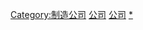 {{Catnav|頁面分類|人类社会|组织|企業|公司}}
{{Catnav|頁面分類|人类社会|科技|電子學}}
{{Catnav|頁面分類|人类社会|科技|工程技术|电子工程}}
{{Catnav|頁面分類|人类社会|知識|科技|電子學}}
{{Catnav|頁面分類|人类社会|法律|法人|公司}}
{{Commonscat|Electronics manufacturers}}

[[Category:制造公司|Category:制造公司]]
[[Category:電子學|公司]]
[[Category:电子工程|公司]]
[[Category:科技公司|*]]